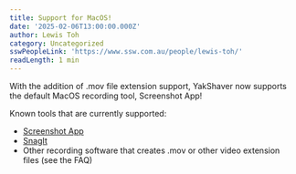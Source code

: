 ```yaml
---
title: Support for MacOS!
date: '2025-02-06T13:00:00.000Z'
author: Lewis Toh
category: Uncategorized
sswPeopleLink: 'https://www.ssw.com.au/people/lewis-toh/'
readLength: 1 min
---
```


With the addition of .mov file extension support, YakShaver now supports the default MacOS recording tool, Screenshot App!

Known tools that are currently supported:

* [Screenshot App](https://yakshaver.ai/docs/recording-work-item-screenshot-app)
* [SnagIt](https://yakshaver.ai/docs/setting-up-other-recording-tools)
* Other recording software that creates .mov or other video extension files (see the FAQ)
